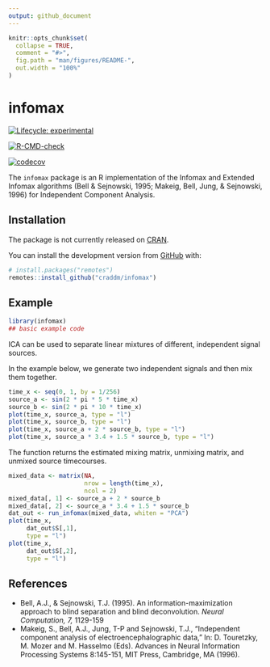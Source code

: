 ```yaml
---
output: github_document
---
```


<!-- README.md is generated from README.Rmd. Please edit that file -->

```r
knitr::opts_chunk$set(
  collapse = TRUE,
  comment = "#>",
  fig.path = "man/figures/README-",
  out.width = "100%"
)
```

# infomax

<!-- badges: start -->
[![Lifecycle: experimental](https://img.shields.io/badge/lifecycle-experimental-orange.svg)](https://www.tidyverse.org/lifecycle/#experimental)

[![R-CMD-check](https://github.com/craddm/infomax/workflows/R-CMD-check/badge.svg)](https://github.com/craddm/infomax/actions)

[![codecov](https://codecov.io/gh/craddm/infomax/branch/master/graph/badge.svg?token=8VYL66NE7Z)](https://codecov.io/gh/craddm/infomax)
<!-- badges: end -->

The `infomax` package is an R implementation of the Infomax and Extended Infomax algorithms (Bell & Sejnowski, 1995; Makeig, Bell, Jung, & Sejnowski, 1996) for Independent Component Analysis. 

## Installation

The package is not currently released on [CRAN](https://CRAN.R-project.org).

You can install the development version from [GitHub](https://github.com/) with:

``` r
# install.packages("remotes")
remotes::install_github("craddm/infomax")
```

## Example

```r
library(infomax)
## basic example code
```

ICA can be used to separate linear mixtures of different, independent signal sources.

In the example below, we generate two independent signals and then mix them together.

```r
time_x <- seq(0, 1, by = 1/256)
source_a <- sin(2 * pi * 5 * time_x)
source_b <- sin(2 * pi * 10 * time_x)
plot(time_x, source_a, type = "l")
plot(time_x, source_b, type = "l")
plot(time_x, source_a + 2 * source_b, type = "l")
plot(time_x, source_a * 3.4 + 1.5 * source_b, type = "l")
```

The function returns the estimated mixing matrix, unmixing matrix, and unmixed source timecourses.

```r
mixed_data <- matrix(NA,
                     nrow = length(time_x),
                     ncol = 2)
mixed_data[, 1] <- source_a + 2 * source_b
mixed_data[, 2] <- source_a * 3.4 + 1.5 * source_b
dat_out <- run_infomax(mixed_data, whiten = "PCA")
plot(time_x,
     dat_out$S[,1],
     type = "l")
plot(time_x,
     dat_out$S[,2],
     type = "l")
```

## References

* Bell, A.J., & Sejnowski, T.J. (1995). An information-maximization approach to blind separation and blind deconvolution. *Neural Computation, 7,* 1129-159
* Makeig, S., Bell, A.J., Jung, T-P and Sejnowski, T.J., "Independent component analysis of  electroencephalographic data,"  In: D. Touretzky, M. Mozer and M. Hasselmo (Eds). Advances in Neural  Information Processing Systems 8:145-151, MIT Press, Cambridge, MA (1996).
